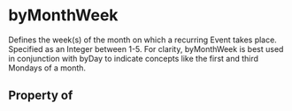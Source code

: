 # byMonthWeek

Defines the week(s) of the month on which a recurring Event takes place. Specified as an Integer between 1-5. For clarity, byMonthWeek is best used in conjunction with byDay to indicate concepts like the first and third Mondays of a month.

## Property of



